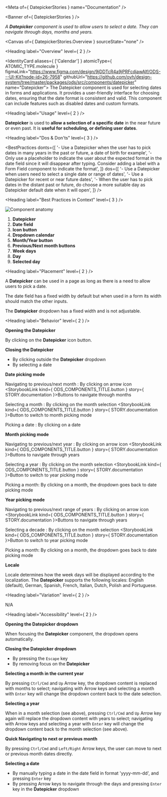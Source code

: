 
<Meta of={ DatepickerStories } name="Documentation" />

<Banner of={ DatepickerStories } />

_A **Datepicker** component is used to allow users to select a date. They can navigate through days, months and years._

<Canvas of={ DatepickerStories.Overview } sourceState="none" />

<Heading label="Overview" level={ 2 } />

<IdentityCard aliases={ ['Calendar'] }
              atomicType={ ATOMIC_TYPE.molecule }
              figmaLink="https://www.figma.com/design/9jDDTcR4a9jPRFcdjawAlf/ODS---UI-Kit?node-id=26-7958"
              githubUrl="https://github.com/ovh/design-system/tree/master/packages/ods/src/components/datepicker"
              name="Datepicker">
  The Datepicker component is used for selecting dates in forms and applications. It provides a user-friendly
  interface for choosing dates, ensuring that the date format is consistent and valid. This component can include
  features such as disabled dates and custom formats.
</IdentityCard>

<Heading label="Usage" level={ 2 } />

**Datepicker** is used to **allow a selection of a specific date** in the near future or even past. It is **useful for scheduling, or defining user dates**.

<Heading label="Dos & Don'ts" level={ 3 } />

<BestPractices
  donts={[
    '- Use a Datepicker when the user has to pick dates in many years in the past or future, a date of birth for example',
    '- Only use a placeholder to indicate the user about the expected format in the date field since it will disappear after typing. Consider adding a label with a Form Field component to indicate the format',
  ]}
  dos={[
    '- Use a Datepicker when users need to select a single date or range of dates',
    '- Use a Datepicker for recent or near future dates',
    '- When the user has to pick dates in the distant past or future, do choose a more suitable day as Datepicker default date when it will open',
  ]}
/>

<Heading label="Best Practices in Context" level={ 3 } />

![Component anatomy](components/datepicker/anatomy.png "Component anatomy")

1. **Datepicker**
2. **Date field**
3. **Icon button**
4. **Dropdown calendar**
5. **Month/Year button**
6. **Previous/Next month buttons**
7. **Week days**
8. **Day**
9. **Selected day**

<Heading label="Placement" level={ 2 } />

A **Datepicker** can be used in a page as long as there is a need to allow users to pick a date.

The date field has a fixed width by default but when used in a form its width should match the other inputs.

The **Datepicker** dropdown has a fixed width and is not adjustable.

<Heading label="Behavior" level={ 2 } />

**Opening the Datepicker**

By clicking on the **Datepicker** icon button.

**Closing the Datepicker**

- By clicking outside the **Datepicker** dropdown
- By selecting a date

**Date picking mode**

Navigating to previous/next month : By clicking on arrow icon <StorybookLink kind={ ODS_COMPONENTS_TITLE.button } story={ STORY.documentation }>Buttons</StorybookLink> to navigate through months

Selecting a month : By clicking on the month selection <StorybookLink kind={ ODS_COMPONENTS_TITLE.button } story={ STORY.documentation }>Button</StorybookLink> to switch to month picking mode

Picking a date : By clicking on a date

**Month picking mode**

Navigating to previous/next year : By clicking on arrow icon <StorybookLink kind={ ODS_COMPONENTS_TITLE.button } story={ STORY.documentation }>Buttons</StorybookLink> to navigate through years

Selecting a year : By clicking on the month selection <StorybookLink kind={ ODS_COMPONENTS_TITLE.button } story={ STORY.documentation }>Button</StorybookLink> to switch to year picking mode

Picking a month: By clicking on a month, the dropdown goes back to date picking mode

**Year picking mode**

Navigating to previous/next range of years : By clicking on arrow icon <StorybookLink kind={ ODS_COMPONENTS_TITLE.button } story={ STORY.documentation }>Buttons</StorybookLink> to navigate through years

Selecting a decade : By clicking on the month selection <StorybookLink kind={ ODS_COMPONENTS_TITLE.button } story={ STORY.documentation }>Button</StorybookLink> to switch to year picking mode

Picking a month: By clicking on a month, the dropdown goes back to date picking mode

**Locale**

Locale determines how the week days will be displayed according to the localization. The **Datepicker** supports the following locales: English (default), German, Spanish, French, Italian, Dutch, Polish and Portuguese.

<Heading label="Variation" level={ 2 } />

N/A

<Heading label="Accessibility" level={ 2 } />

**Opening the Datepicker dropdown**

When focusing the **Datepicker** component, the dropdown opens automatically.

**Closing the Datepicker dropdown**

- By pressing the `Escape` key
- By removing focus on the **Datepicker**

**Selecting a month in the current year**

By pressing `Ctrl/Cmd` and `Up` Arrow key, the dropdown content is replaced with months to select; navigating with Arrow keys and selecting a month with `Enter` key will change the dropdown content back to the date selection.

**Selecting a year**

When in a month selection (see above), pressing `Ctrl/Cmd` and `Up` Arrow key again will replace the dropdown content with years to select; navigating with Arrow keys and selecting a year with `Enter` key will change the dropdown content back to the month selection (see above).

**Quick Navigating to next or previous month**

By pressing `Ctrl/Cmd` and `Left/Right` Arrow keys, the user can move to next or previous month dates directly.

**Selecting a date**

- By manually typing a date in the date field in format 'yyyy-mm-dd', and pressing `Enter` key
- By pressing Arrow keys to navigate through the days and pressing `Enter` key in the **Datepicker** dropdown
